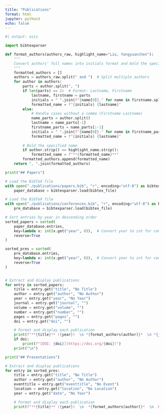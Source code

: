```yaml
---
title: "Publications"
format: html
jupyter: python3
echo: false
---
```



```python
#| output: asis

import bibtexparser

def format_authors(authors_raw, highlight_name="Liu, Yangyuanchen"):
    """
    Convert authors' full names into initials format and bold the specified name.
    """
    formatted_authors = []
    authors = authors_raw.split(" and ")  # Split multiple authors
    for author in authors:
        parts = author.split(", ")
        if len(parts) == 2:  # Format: Lastname, Firstname
            lastname, firstname = parts
            initials = " ".join(f"{name[0]}." for name in firstname.split())  # Extract initials
            formatted_name = f"{initials} {lastname}"
        else:
            # Handle cases without a comma (Firstname Lastname)
            name_parts = author.split()
            lastname = name_parts[-1]
            firstname_parts = name_parts[:-1]
            initials = " ".join(f"{name[0]}." for name in firstname_parts)
            formatted_name = f"{initials} {lastname}"
        
        # Bold the specified name
        if author.strip() == highlight_name.strip():
            formatted_name = f"**{formatted_name}**"
        formatted_authors.append(formatted_name)
    return ", ".join(formatted_authors)

print("## Papers")

# Load the BibTeX file
with open("./publications/papers.bib", "r", encoding="utf-8") as bibtex_file:
    paper_database = bibtexparser.load(bibtex_file)

# Load the BibTeX file
with open("./publications/conferences.bib", "r", encoding="utf-8") as bibtex_file:
    pre_database = bibtexparser.load(bibtex_file)

# Sort entries by year in descending order
sorted_papers = sorted(
    paper_database.entries,
    key=lambda x: int(x.get("year", 0)),  # Convert year to int for comparison
    reverse=True
)

sorted_pres = sorted(
    pre_database.entries,
    key=lambda x: int(x.get("year", 0)),  # Convert year to int for comparison
    reverse=True
)


# Extract and display publications
for entry in sorted_papers:
    title = entry.get("title", "No Title")
    author = entry.get("author", "No Author")
    year = entry.get("year", "No Year")
    journal = entry.get("journal", "")
    volume = entry.get("volume", "")
    number = entry.get("number", "")
    pages = entry.get("pages", "")
    doi = entry.get("doi", "")

    # Format and display each publication
    print(f"**{title}** ({year})  \n *{format_authors(author)}*  \n *{journal}* {volume}, {pages}.")
    if doi:
        print(f"[DOI: {doi}](https://doi.org/{doi})")
    print("\n")

print("## Presentations")

# Extract and display publications
for entry in sorted_pres:
    title = entry.get("title", "No Title")
    author = entry.get("author", "No Author")
    eventtitle = entry.get("eventtitle", "No Event")
    location = entry.get("location", "No Location")
    year = entry.get("date", "No Year")

    # Format and display each publication
    print(f"**{title}** ({year})  \n  *{format_authors(author)}*  \n  Presented at *{eventtitle}*, {location}\n")
```

